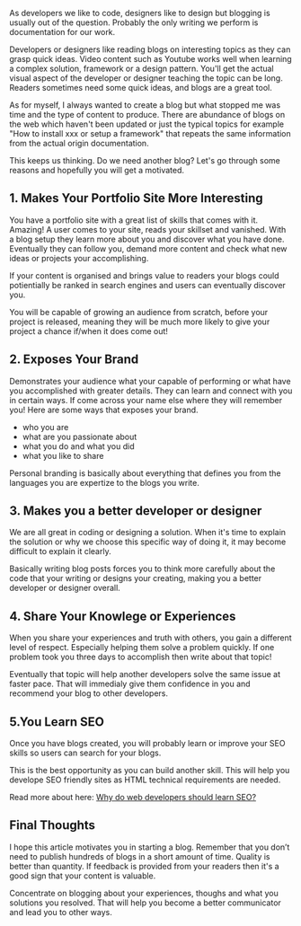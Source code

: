 
As developers we like to code, designers like to design but blogging is usually out of the question. Probably the only writing we perform is documentation for our work.

Developers or designers like reading blogs on interesting topics as they can grasp quick ideas. Video content such as Youtube works well when learning a complex solution, framework or a design pattern. You'll get the actual visual aspect of the developer or designer teaching the topic can be long. Readers sometimes need some quick ideas, and blogs are a great tool.

As for myself, I always wanted to create a blog but what stopped me was time and the type of content to produce. There are abundance of blogs on the web which haven't been updated or just the typical topics for example "How to install xxx or setup a framework" that repeats the same information from the actual origin documentation. 

This keeps us thinking. Do we need another blog? Let's go through some reasons and hopefully you will get a motivated.


## 1. Makes Your Portfolio Site More Interesting

You have a portfolio site with a great list of skills that comes with it. Amazing! A user comes to your site, reads your skillset and vanished. With a blog setup they learn more about you and discover what you have done. Eventually they can follow you, demand more content and check what new ideas or projects your accomplishing. 

If your content is organised and brings value to readers your blogs could potientially be ranked in search engines and users can eventually discover you.

You will be capable of growing an audience from scratch, before your project is released, meaning they will be much more likely to give your project a chance if/when it does come out!


## 2. Exposes Your Brand

Demonstrates your audience what your capable of performing or what have you accomplished with greater details. They can learn and connect with you in certain ways. If come across your name else where they will remember you! Here are some ways that exposes your brand.

 - who you are
 - what are you passionate about 
 - what you do and what you did
 - what you like to share

 Personal branding is basically about everything that defines you from the languages you are expertize to the blogs you write.

## 3. Makes you a better developer or designer

We are all great in coding or designing a solution. When it's time to explain the solution or why we choose this specific way of doing it, it may become difficult to explain it clearly.

Basically writing blog posts forces you to think more carefully about the code that your writing or designs your creating, making you a better developer or designer overall.

## 4. Share Your Knowlege or Experiences

When you share your experiences and truth with others, you gain a different level of respect. Especially helping them solve a problem quickly. If one problem took you three days to accomplish then write about that topic!

Eventually that topic will help another developers solve the same issue at faster pace. That will immedialy give them confidence in you and recommend your blog to other developers.

## 5.You Learn SEO

Once you have blogs created, you will probably learn or improve your SEO skills so users can search for your blogs.

This is the best opportunity as you can build another skill. This will help you develope SEO friendly sites as HTML technical
requirements are needed.

Read more about here: [Why do web developers should learn SEO?](https://cloudemployee.co.uk/blog/code/why-do-web-developers-should-learn-seo#:~:text=With%20over%20a%20billion%20websites,well%20as%20other%20technical%20skills.)

## Final Thoughts

I hope this article motivates you in starting a blog. Remember that you don’t need to publish hundreds of blogs in a short amount of time.
Quality is better than quantity. If feedback is provided from your readers then it's a good sign that your content is valuable. 

Concentrate on blogging about your experiences, thoughs and what you solutions you resolved. That will help you become a better communicator and lead you to other ways.
